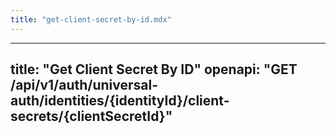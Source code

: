 ```yaml
---
title: "get-client-secret-by-id.mdx"
---
```


---
title: "Get Client Secret By ID"
openapi: "GET /api/v1/auth/universal-auth/identities/{identityId}/client-secrets/{clientSecretId}"
---
